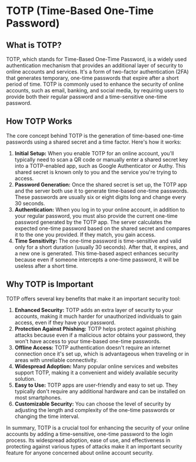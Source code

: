 # TOTP (Time-Based One-Time Password)

## What is TOTP?

TOTP, which stands for Time-Based One-Time Password, is a widely used authentication mechanism that provides an additional layer of security to online accounts and services. It's a form of two-factor authentication (2FA) that generates temporary, one-time passwords that expire after a short period of time. TOTP is commonly used to enhance the security of online accounts, such as email, banking, and social media, by requiring users to provide both their regular password and a time-sensitive one-time password.

## How TOTP Works
The core concept behind TOTP is the generation of time-based one-time passwords using a shared secret and a time factor. Here's how it works:
1. **Initial Setup:** When you enable TOTP for an online account, you'll typically need to scan a QR code or manually enter a shared secret key into a TOTP-enabled app, such as Google Authenticator or Authy. This shared secret is known only to you and the service you're trying to access.
2. **Password Generation:** Once the shared secret is set up, the TOTP app and the server both use it to generate time-based one-time passwords. These passwords are usually six or eight digits long and change every 30 seconds.
3. **Authentication:** When you log in to your online account, in addition to your regular password, you must also provide the current one-time password generated by the TOTP app. The server calculates the expected one-time password based on the shared secret and compares it to the one you provided. If they match, you gain access.
4. **Time Sensitivity:** The one-time password is time-sensitive and valid only for a short duration (usually 30 seconds). After that, it expires, and a new one is generated. This time-based aspect enhances security because even if someone intercepts a one-time password, it will be useless after a short time.

## Why TOTP is Important
TOTP offers several key benefits that make it an important security tool:
1. **Enhanced Security:** TOTP adds an extra layer of security to your accounts, making it much harder for unauthorized individuals to gain access, even if they have your password.
2. **Protection Against Phishing:** TOTP helps protect against phishing attacks because even if a malicious actor obtains your password, they won't have access to your time-based one-time passwords.
3. **Offline Access:** TOTP authentication doesn't require an internet connection once it's set up, which is advantageous when traveling or in areas with unreliable connectivity.
4. **Widespread Adoption:** Many popular online services and websites support TOTP, making it a convenient and widely available security solution.
5. **Easy to Use:** TOTP apps are user-friendly and easy to set up. They typically don't require any additional hardware and can be installed on most smartphones.
6. **Customizable Security:** You can choose the level of security by adjusting the length and complexity of the one-time passwords or changing the time interval.

In summary, TOTP is a crucial tool for enhancing the security of your online accounts by adding a time-sensitive, one-time password to the login process. Its widespread adoption, ease of use, and effectiveness in protecting against various types of attacks make it an important security feature for anyone concerned about online account security.
